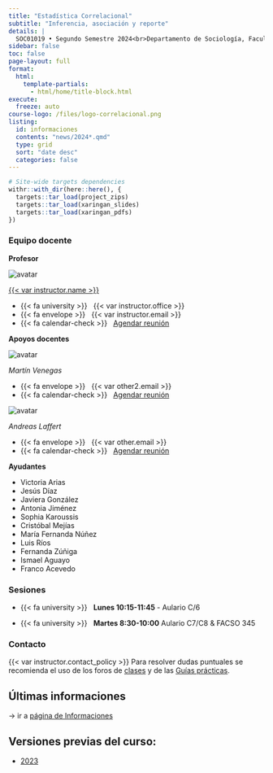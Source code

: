 ```yaml
---
title: "Estadística Correlacional"
subtitle: "Inferencia, asociación y reporte"
details: |
  SOC01019 • Segundo Semestre 2024<br>Departamento de Sociología, Facultad de Ciencias Sociales<br>Universidad de Chile
sidebar: false
toc: false
page-layout: full
format:
  html:
    template-partials:
      - html/home/title-block.html
execute:
  freeze: auto   
course-logo: /files/logo-correlacional.png
listing:
  id: informaciones
  contents: "news/2024*.qmd"
  type: grid
  sort: "date desc"
  categories: false
---
```


```r
# Site-wide targets dependencies
withr::with_dir(here::here(), {
  targets::tar_load(project_zips)
  targets::tar_load(xaringan_slides)
  targets::tar_load(xaringan_pdfs)
})
```

::: {.home}

::: {.grid .course-details}

::: {.g-col-12 .g-col-sm-6 .g-col-md-4}
### Equipo docente

**Profesor**

<div class="image-cropper">
  <img src="https://ucampus.uchile.cl/d/r/usuario/ff/ffd4a9d15a5239c0a425a58a798889c8/perfil/bf49d6261628eb095bcaec76eda1e0d1.jpg    " alt="avatar" class="profile-pic">
</div>



[{{< var instructor.name >}}]({{< var instructor.url >}})

- {{< fa university >}} &nbsp; {{< var instructor.office >}}
- {{< fa envelope >}} &nbsp; {{< var instructor.email >}}
- {{< fa calendar-check >}} &nbsp; [Agendar reunión]({{< var instructor.appointment_url >}})

**Apoyos docentes**

<div class="image-cropper">
  <img src= /files/img/Martin-Venegas.png
  alt="avatar" class="profile-pic">
</div>


*Martín Venegas*

- {{< fa envelope >}} &nbsp; {{< var other2.email >}}
- {{< fa calendar-check >}} &nbsp; [Agendar reunión]({{< var other2.appointment_url >}})

<div class="image-cropper">
  <img src="https://static.u-cursos.cl/r/usuario/5b/5b662afdc07fea74ce535d3c5e29712e/datos_usuario/av_6121add2d12f1.jpg" alt="avatar" class="profile-pic">
</div>


*Andreas Laffert*

- {{< fa envelope >}} &nbsp; {{< var other.email >}}
- {{< fa calendar-check >}} &nbsp; [Agendar reunión]({{< var other.appointment_url >}})

**Ayudantes**

- Victoria Arias
- Jesús Díaz
- Javiera González
- Antonia Jiménez
- Sophia Karoussis
- Cristóbal Mejías
- María Fernanda Núñez
- Luis Ríos
- Fernanda Zúñiga
- Ismael Aguayo
- Franco Acevedo

:::

::: {.g-col-12 .g-col-sm-6 .g-col-md-4}
### Sesiones

- {{< fa university >}} &nbsp; **Lunes 10:15-11:45** - Aulario C/6

- {{< fa university >}} &nbsp; **Martes 8:30-10:00** Aulario C7/C8 & FACSO 345

:::

::: {.g-col-12 .g-col-md-4 .contact-policy}
### Contacto

{{< var instructor.contact_policy >}}
Para resolver dudas puntuales se recomienda el uso de los foros de [clases](/content/foro-clases.qmd) y de las [Guías prácticas](/assignment/foro-practicos.qmd).
:::

:::


:::

## Últimas informaciones

::: {#informaciones}
:::

-> ir a [página de Informaciones](/news/index.qmd)




## Versiones previas del curso:

- [2023](https://2023--correlacional.netlify.app/)


